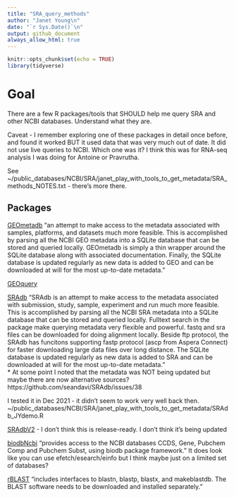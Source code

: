 ```yaml
---
title: "SRA_query_methods"
author: "Janet Young\n"
date: "`r Sys.Date()`\n"
output: github_document
always_allow_html: true
---
```


```r
knitr::opts_chunk$set(echo = TRUE)
library(tidyverse)
```

# Goal

There are a few R packages/tools that SHOULD help me query SRA and other NCBI databases. Understand what they are.

Caveat - I remember exploring one of these packages in detail once before, and found it worked BUT it used data that was very much out of date. It did not use live queries to NCBI. Which one was it?  I think this was for RNA-seq analysis I was doing for Antoine or Pravrutha.

See ~/public_databases/NCBI/SRA/janet_play_with_tools_to_get_metadata/SRA_methods_NOTES.txt - there's more there.


## Packages

[GEOmetadb](https://www.bioconductor.org/packages/release/bioc/html/GEOmetadb.html) "an attempt to make access to the metadata associated with samples, platforms, and datasets much more feasible. This is accomplished by parsing all the NCBI GEO metadata into a SQLite database that can be stored and queried locally. GEOmetadb is simply a thin wrapper around the SQLite database along with associated documentation. Finally, the SQLite database is updated regularly as new data is added to GEO and can be downloaded at will for the most up-to-date metadata."

[GEOquery](https://www.bioconductor.org/packages/release/bioc/vignettes/GEOquery/inst/doc/GEOquery.html)

[SRAdb](https://www.bioconductor.org/packages/release/bioc/html/SRAdb.html) "SRAdb is an attempt to make access to the metadata associated with submission, study, sample, experiment and run much more feasible. This is accomplished by parsing all the NCBI SRA metadata into a SQLite database that can be stored and queried locally. Fulltext search in the package make querying metadata very flexible and powerful. fastq and sra files can be downloaded for doing alignment locally. Beside ftp protocol, the SRAdb has funcitons supporting fastp protocol (ascp from Aspera Connect) for faster downloading large data files over long distance. The SQLite database is updated regularly as new data is added to SRA and can be downloaded at will for the most up-to-date metadata."      
* At some point I noted that the metadata was NOT being updated but maybe there are now alternative sources? https://github.com/seandavi/SRAdb/issues/38

I tested it in Dec 2021 - it didn't seem to work very well back then. ~/public_databases/NCBI/SRA/janet_play_with_tools_to_get_metadata/SRAdb_JYdemo.R

[SRAdbV2](https://github.com/seandavi/SRAdbV2) - I don't think this is release-ready.  I don't think it's being updated

[biodbNcbi](https://www.bioconductor.org/packages/release/bioc/vignettes/biodbNcbi/inst/doc/biodbNcbi.html) "provides access to the NCBI databases CCDS, Gene, Pubchem Comp and Pubchem Subst, using biodb package framework." It does look like you can use efetch/esearch/einfo but I think maybe just on a limited set of databases?

[rBLAST](https://github.com/mhahsler/rBLAST) "includes interfaces to blastn, blastp, blastx, and makeblastdb. The BLAST software needs to be downloaded and installed separately."
